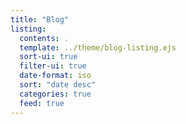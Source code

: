 ```yaml
---
title: "Blog"
listing:
  contents: .
  template: ../theme/blog-listing.ejs
  sort-ui: true
  filter-ui: true
  date-format: iso
  sort: "date desc"
  categories: true
  feed: true
---
```

